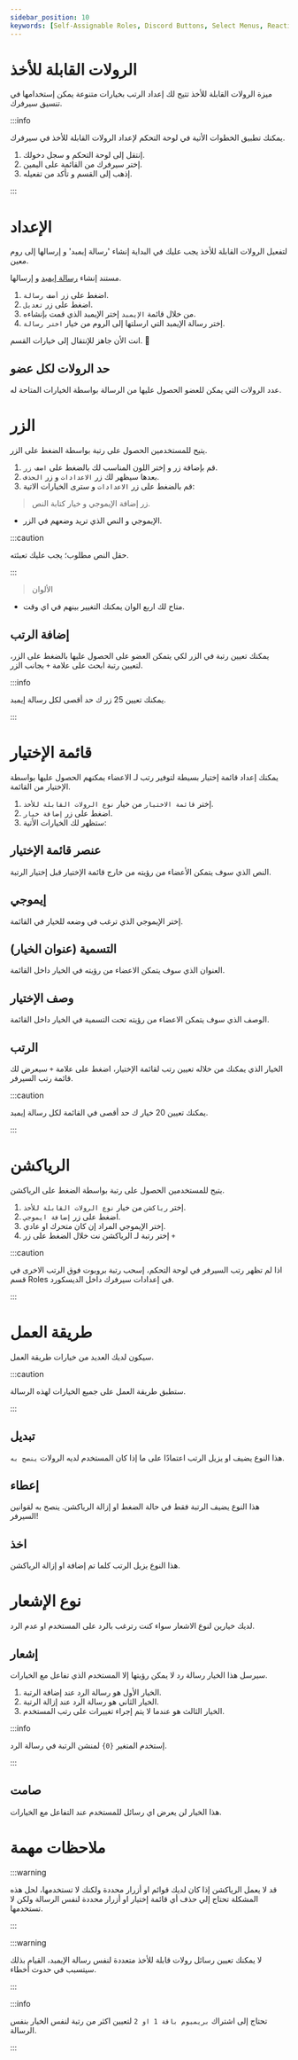```yaml
---
sidebar_position: 10
keywords: [Self-Assignable Roles, Discord Buttons, Select Menus, Reaction Roles, Role Management] 
---
```


# الرولات القابلة للأخذ 

ميزة الرولات القابلة للأخذ تتيح لك إعداد الرتب بخيارات متنوعة يمكن إستخدامها في تنسيق سيرفرك.

:::info

يمكنك تطبيق الخطوات الأتية في لوحة التحكم لإعداد الرولات القابلة للأخذ في سيرفرك. 

1. إنتقل إلى لوحة التحكم و سجل دخولك. 
2. إختر سيرفرك من القائمة على اليمين.
3. إذهب إلى القسم و تأكد من تفعيله.

:::

# الإعداد

لتفعيل الرولات القابلة للأخذ يجب عليك في البداية إنشاء 'رسالة إيمبد' و إرسالها إلى روم معين.

 مستند إنشاء [رسالة إيمبد](https://docs.probot.io/ar/docs/modules/embed) و إرسالها.

1. اضغط على زر `أضف رسالة`.
2. اضغط على زر `تعديل`.
3. من خلال قائمة `الإيمبد` إختر الإيمبد الذي قمت بإنشاءه.
4. إختر رسالة الإيمبد التي ارسلتها إلى الروم من خيار `اختر رسالة`.

انت الأن جاهز للإنتقال إلى خيارات القسم. 🙋

## حد الرولات لكل عضو

عدد الرولات التي يمكن للعضو الحصول عليها من الرسالة بواسطة الخيارات المتاحة له.

# الزر

يتيح للمستخدمين الحصول على رتبة بواسطة الضغط على الزر.

1. قم بإضافة زر و إختر اللون المناسب لك بالضغط على `اضف زر`.
2. بعدها سيظهر لك زر `الاعدادات` و زر `الحذف`.
3. قم بالضغط على زر `الاعدادات` و سترى الخيارات الاتية: 

> زر إضافة الإيموجي و خيار كتابة النص.

- الإيموجي و النص الذي تريد وضعهم في الزر.

:::caution

حقل النص مطلوب؛ يجب عليك تعبئته.

:::

> الألوان

- متاح لك اربع الوان يمكنك التغيير بينهم في اي وقت.

## إضافة الرتب

يمكنك تعيين رتبة في الزر لكي يتمكن العضو على الحصول عليها بالضغط على الزر، لتعيين رتبة ابحث على علامة `+` بجانب الزر.

:::info

يمكنك تعيين 25 زر ك حد أقصى لكل رسالة إيمبد.

:::

# قائمة الإختيار

يمكنك إعداد قائمة إختيار بسيطة لتوفير رتب لـ الاعضاء يمكنهم الحصول عليها بواسطة الإختيار من القائمة.

1. إختر `قائمة الاختيار` من خيار `نوع الرولات القابلة للأخذ`.
2. اضغط على زر `إضافة خيار`.
3. ستظهر لك الخيارات الأتية:

## عنصر قائمة الإختيار

النص الذي سوف يتمكن الأعضاء من رؤيته من خارج قائمة الإختيار قبل إختيار الرتبة.

## إيموجي

إختر الإيموجي الذي ترغب في وضعه للخيار في القائمة.

## التسمية (عنوان الخيار)

العنوان الذي سوف يتمكن الاعضاء من رؤيته في الخيار داخل القائمة.

## وصف الإختيار

الوصف الذي سوف يتمكن الاعضاء من رؤيته تحت التسمية في الخيار داخل القائمة.

## الرتب

الخيار الذي يمكنك من خلاله تعيين رتب لقائمة الإختيار، اضغط على علامة `+` سيعرض لك قائمة رتب السيرفر.

:::caution

يمكنك تعيين 20 خيار ك حد أقصى في القائمة لكل رسالة إيمبد.

:::

# الرياكشن

يتيح للمستخدمين الحصول على رتبة بواسطة الضغط على الرياكشن.

1. إختر `رياكشن` من خيار `نوع الرولات القابلة للأخذ`.
2. اضغط على زر `إضافة ايموجي`. 
3. إختر الإيموجي المراد إن كان متحرك او عادي.
4. إختر رتبة لـ الرياكشن نت خلال الضغط على زر `+`

:::caution

اذا لم تظهر رتب السيرفر في لوحة التحكم، إسحب رتبة بروبوت فوق الرتب الاخرى في قسم Roles في إعدادات سيرفرك داخل الديسكورد.

:::

# طريقة العمل

سيكون لديك العديد من خيارات طريقة العمل.

:::caution

ستطبق طريقة العمل على جميع الخيارات لهذه الرسالة.

:::

## تبديل

هذا النوع يضيف او يزيل الرتب اعتمادًا على ما إذا كان المستخدم لديه الرولات `ينصح به`.

## إعطاء

هذا النوع يضيف الرتبة فقط في حالة الضغط او إزالة الرياكشن. ينصح به لقوانين السيرفر!


## اخذ

هذا النوع يزيل الرتب كلما تم إضافة او إزالة الرياكشن.

# نوع الإشعار

لديك خيارين لنوع الاشعار سواء كنت رترغب بالرد على المستخدم او عدم الرد.

## إشعار

سيرسل هذا الخيار رسالة رد لا يمكن رؤيتها إلا المستخدم الذي تفاعل مع الخيارات.

1. الخيار الأول هو رسالة الرد عند إضافة الرتبة.
2. الخيار الثاني هو رسالة الرد عند إزالة الرتبة.
3. الخيار الثالث هو عندما لا يتم إجراء تغييرات على رتب المستخدم.

:::info

إستخدم المتغير `{0}` لمنشن الرتبة في رسالة الرد.

:::

## صامت

هذا الخيار لن يعرض اي رسائل للمستخدم عند التفاعل مع الخيارات.


# ملاحظات مهمة

:::warning

قد لا يعمل الرياكشن إذا كان لديك قوائم او أزرار محددة ولكنك لا تستخدمها، لحل هذه المشكلة تحتاج إلي حذف أي قائمة إختيار او أزرار محددة لنفس الرسالة ولكن لا تستخدمها.

:::

:::warning

لا يمكنك تعيين رسائل رولات قابلة للأخذ متعددة لنفس رسالة الإيمبد، القيام بذلك سيتسبب في حدوث أخطاء.

:::

:::info

تحتاج إلى اشتراك `بريميوم باقة 1 او 2` لتعيين اكثر من رتبة لنفس الخيار بنفس الرسالة.

:::
